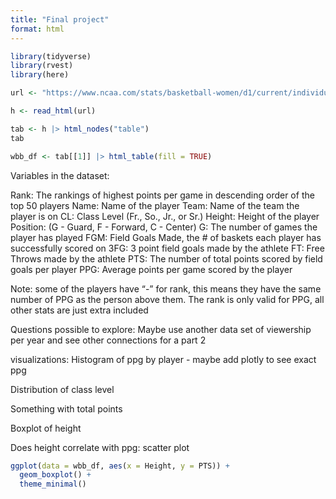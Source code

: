```yaml
---
title: "Final project"
format: html
---
```


```r
library(tidyverse)
library(rvest)
library(here)

url <- "https://www.ncaa.com/stats/basketball-women/d1/current/individual/102"

h <- read_html(url)

tab <- h |> html_nodes("table")
tab

wbb_df <- tab[[1]] |> html_table(fill = TRUE)

```

Variables in the dataset:

Rank: The rankings of highest points per game in descending order of the top 50 players
Name: Name of the player
Team: Name of the team the player is on
CL: Class Level (Fr., So., Jr., or Sr.)
Height: Height of the player
Position: (G - Guard, F - Forward, C - Center)
G: The number of games the player has played
FGM: Field Goals Made, the # of baskets each player has successfully scored on
3FG: 3 point field goals made by the athlete
FT: Free Throws made by the athlete
PTS: The number of total points scored by field goals per player
PPG: Average points per game scored by the player

Note: some of the players have "-" for rank, this means they have the same number of PPG as the person above them. 
The rank is only valid for PPG, all other stats are just extra included


Questions possible to explore: 
Maybe use another data set of viewership per year and see other connections for a part 2

visualizations: 
Histogram of ppg by player - maybe add plotly to see exact ppg

Distribution of class level

Something with total points

Boxplot of height

Does height correlate with ppg: scatter plot

```r
ggplot(data = wbb_df, aes(x = Height, y = PTS)) +
  geom_boxplot() +
  theme_minimal()
```











